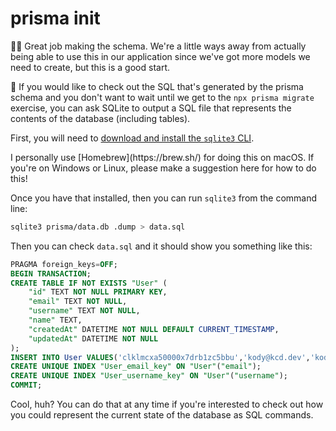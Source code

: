 # prisma init

<EpicVideo url="https://www.epicweb.dev/workshops/data-modeling-deep-dive/database-schema/setting-up-the-database-with-prisma/solution" />

👨‍💼 Great job making the schema. We're a little ways away from actually being
able to use this in our application since we've got more models we need to
create, but this is a good start.

🦉 If you would like to check out the SQL that's generated by the prisma schema
and you don't want to wait until we get to the `npx prisma migrate` exercise,
you can ask SQLite to output a SQL file that represents the contents of the
database (including tables).

First, you
will need to
[download and install the `sqlite3` CLI](https://www.sqlite.org/download.html).

<callout-muted>
	I personally use [Homebrew](https://brew.sh/) for doing this on macOS. If
	you're on Windows or Linux, please make a suggestion here for how to do this!
</callout-muted>

Once you have that installed, then you can run `sqlite3` from the command line:

```sh nonumber
sqlite3 prisma/data.db .dump > data.sql
```

Then you can check `data.sql` and it should show you something like this:

```sql
PRAGMA foreign_keys=OFF;
BEGIN TRANSACTION;
CREATE TABLE IF NOT EXISTS "User" (
    "id" TEXT NOT NULL PRIMARY KEY,
    "email" TEXT NOT NULL,
    "username" TEXT NOT NULL,
    "name" TEXT,
    "createdAt" DATETIME NOT NULL DEFAULT CURRENT_TIMESTAMP,
    "updatedAt" DATETIME NOT NULL
);
INSERT INTO User VALUES('clklmcxa50000x7drb1zc5bbu','kody@kcd.dev','kody','Kody',1690490436990,1690490427769);
CREATE UNIQUE INDEX "User_email_key" ON "User"("email");
CREATE UNIQUE INDEX "User_username_key" ON "User"("username");
COMMIT;
```

Cool, huh? You can do that at any time if you're interested to check out how you
could represent the current state of the database as SQL commands.
